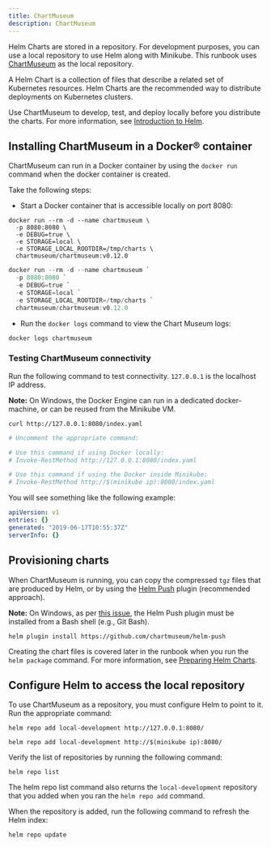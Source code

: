 ```yaml
---
title: ChartMuseum
description: ChartMuseum
---
```


Helm Charts are stored in a repository. For development purposes, you can use a local repository to use Helm along with Minikube. This runbook uses [ChartMuseum](https://github.com/helm/chartmuseum/) as the local repository.

A Helm Chart is a collection of files that describe a related set of Kubernetes resources. Helm Charts are the recommended way to distribute deployments on Kubernetes clusters.

Use ChartMuseum to develop, test, and deploy locally before you distribute the charts. For more information, see [Introduction to Helm](https://helm.sh/docs/intro/).

## Installing ChartMuseum in a Docker® container

ChartMuseum can run in a Docker container by using the `docker run` command when the docker container is created.

Take the following steps:

* Start a Docker container that is accessible locally on port 8080:

<Tabs>

<Tab label="Mac/Linux">
<Row>
<Column>

```shell
docker run --rm -d --name chartmuseum \
  -p 8080:8080 \
  -e DEBUG=true \
  -e STORAGE=local \
  -e STORAGE_LOCAL_ROOTDIR=/tmp/charts \
  chartmuseum/chartmuseum:v0.12.0
```

</Column>
</Row>
</Tab>

<Tab label="Windows PS">
<Row>
<Column>

```powershell
docker run --rm -d --name chartmuseum `
  -p 8080:8080 `
  -e DEBUG=true `
  -e STORAGE=local `
  -e STORAGE_LOCAL_ROOTDIR=/tmp/charts `
  chartmuseum/chartmuseum:v0.12.0
```

</Column>
</Row>
</Tab>

</Tabs>

* Run the `docker logs` command to view the Chart Museum logs:

```shell
docker logs chartmuseum
```

### Testing ChartMuseum connectivity

Run the following command to test connectivity. `127.0.0.1` is the localhost IP address.

<InlineNotification>

**Note:** On Windows, the Docker Engine can run in a dedicated docker-machine, or can be reused from the Minikube VM.

</InlineNotification>

<Tabs>

<Tab label="Mac/Linux">
<Row>
<Column>

```shell
curl http://127.0.0.1:8080/index.yaml
```

</Column>
</Row>
</Tab>

<Tab label="Windows PS">
<Row>
<Column>

```powershell
# Uncomment the appropriate command:

# Use this command if using Docker locally:
# Invoke-RestMethod http://127.0.0.1:8080/index.yaml

# Use this command if using the Docker inside Minikube:
# Invoke-RestMethod http://$(minikube ip):8080/index.yaml
```

</Column>
</Row>
</Tab>

</Tabs>

You will see something like the following example:

```yaml
apiVersion: v1
entries: {}
generated: "2019-06-17T10:55:37Z"
serverInfo: {}
```

## Provisioning charts

When ChartMuseum is running, you can copy the compressed `tgz` files that are produced by Helm, or by using the [Helm Push](https://github.com/chartmuseum/helm-push) plugin (recommended approach).

<InlineNotification>

**Note:** On Windows, as per [this issue](https://github.com/chartmuseum/helm-push/issues/24), the Helm Push plugin must be installed from a Bash shell (e.g., Git Bash).

</InlineNotification>

```shell
helm plugin install https://github.com/chartmuseum/helm-push
```

Creating the chart files is covered later in the runbook when you run the `helm package` command. For more information, see [Preparing Helm Charts](/deployment/hc_preparation).

## Configure Helm to access the local repository

To use ChartMuseum as a repository, you must configure Helm to point to it. Run the appropriate command:

<Tabs>

<Tab label="Local Docker">
<Row>
<Column>

```shell
helm repo add local-development http://127.0.0.1:8080/
```

</Column>
</Row>
</Tab>

<Tab label="minikube VM Docker">
<Row>
<Column>

```shell
helm repo add local-development http://$(minikube ip):8080/
```

</Column>
</Row>
</Tab>

</Tabs>

Verify the list of repositories by running the following command:

```shell
helm repo list
```

The helm repo list command also returns the `local-development` repository that you added when you ran the `helm repo add` command.

When the repository is added, run the following command to refresh the Helm index:

```shell
helm repo update
```
